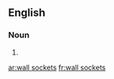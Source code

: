 ==English==

===Noun===
{{head|en|noun plural form}}

# {{plural of|wall socket|lang=en}}

[[ar:wall sockets]]
[[fr:wall sockets]]